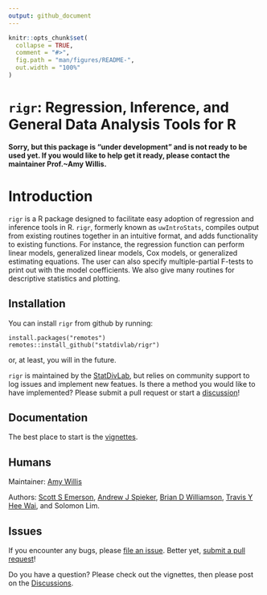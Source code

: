 ```yaml
---
output: github_document
---
```


<!-- README.md is generated from README.Rmd. Please edit that file -->

```r
knitr::opts_chunk$set(
  collapse = TRUE,
  comment = "#>",
  fig.path = "man/figures/README-",
  out.width = "100%"
)
```

# `rigr`: Regression, Inference, and General Data Analysis Tools for R

**Sorry, but this package is "under development" and is not ready to be used yet. If you would like to help get it ready, please contact the maintainer Prof.~Amy Willis.**

# Introduction

`rigr` is a R package designed to facilitate easy adoption of regression and inference tools in R. `rigr`, formerly known as `uwIntroStats`, compiles output from existing routines together in an intuitive format, and adds functionality to existing functions. For instance, the regression function can perform linear models, generalized linear models, Cox models, or generalized estimating equations. The user can also specify multiple-partial F-tests to print out with the model coefficients. We also give many routines for descriptive statistics and plotting.


## Installation

You can install `rigr` from github by running:

```
install.packages("remotes")
remotes::install_github("statdivlab/rigr")
```

or, at least, you will in the future. 

`rigr` is maintained by the [StatDivLab](http://statisticaldiversitylab.com/), but relies on community support to log issues and implement new featues. Is there a method you would like to have implemented? Please submit a pull request or start a [discussion](https://github.com/statdivlab/rigr/discussions)!


## Documentation

The best place to start is the [vignettes](https://adw96.github.io/breakaway/articles/).

## Humans

Maintainer: [Amy Willis](http://statisticaldiversitylab.com)

Authors: [Scott S Emerson](http://www.emersonstatistics.com/), [Andrew J Spieker](https://www.vumc.org/biostatistics/person/andrew-spieker-phd), [Brian D Williamson](https://bdwilliamson.github.io/), [Travis Y Hee Wai](https://scholar.google.com/citations?user=WaJn2wIAAAAJ&hl=en), and Solomon Lim.

## Issues

If you encounter any bugs, please [file an issue](https://github.com/statdivlab/rigr/issues). Better yet, [submit a pull request](https://github.com/statdivlab/rigr/pulls)! 

Do you have a question? Please check out the vignettes, then please post on the [Discussions](https://github.com/statdivlab/rigr/discussions).
